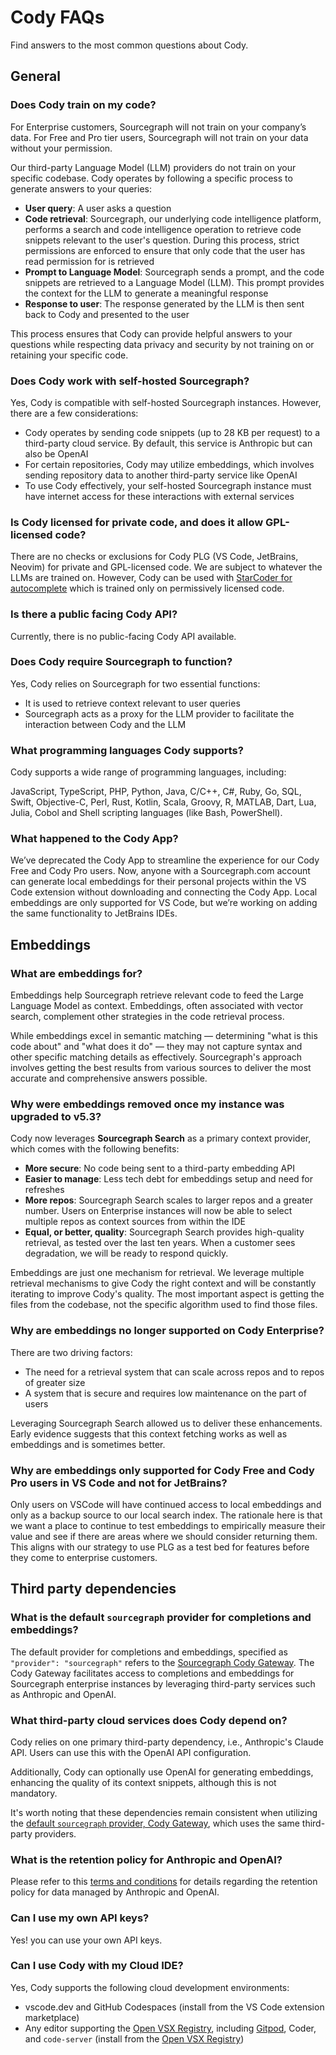 # Cody FAQs

<p className="subtitle">Find answers to the most common questions about Cody.</p>

## General

### Does Cody train on my code?

For Enterprise customers, Sourcegraph will not train on your company’s data. For Free and Pro tier users, Sourcegraph will not train on your data without your permission.

Our third-party Language Model (LLM) providers do not train on your specific codebase. Cody operates by following a specific process to generate answers to your queries:

- **User query**: A user asks a question
- **Code retrieval**: Sourcegraph, our underlying code intelligence platform, performs a search and code intelligence operation to retrieve code snippets relevant to the user's question. During this process, strict permissions are enforced to ensure that only code that the user has read permission for is retrieved
- **Prompt to Language Model**: Sourcegraph sends a prompt, and the code snippets are retrieved to a Language Model (LLM). This prompt provides the context for the LLM to generate a meaningful response
- **Response to user**: The response generated by the LLM is then sent back to Cody and presented to the user

This process ensures that Cody can provide helpful answers to your questions while respecting data privacy and security by not training on or retaining your specific code.

### Does Cody work with self-hosted Sourcegraph?

Yes, Cody is compatible with self-hosted Sourcegraph instances. However, there are a few considerations:

- Cody operates by sending code snippets (up to 28 KB per request) to a third-party cloud service. By default, this service is Anthropic but can also be OpenAI
- For certain repositories, Cody may utilize embeddings, which involves sending repository data to another third-party service like OpenAI
- To use Cody effectively, your self-hosted Sourcegraph instance must have internet access for these interactions with external services

### Is Cody licensed for private code, and does it allow GPL-licensed code?

There are no checks or exclusions for Cody PLG (VS Code, JetBrains, Neovim) for private and GPL-licensed code. We are subject to whatever the LLMs are trained on. However, Cody can be used with [StarCoder for autocomplete](/cody/clients/enable-cody-enterprise#use-starcoder-for-autocomplete) which is trained only on permissively licensed code.

### Is there a public facing Cody API?

Currently, there is no public-facing Cody API available.

### Does Cody require Sourcegraph to function?

Yes, Cody relies on Sourcegraph for two essential functions:

- It is used to retrieve context relevant to user queries
- Sourcegraph acts as a proxy for the LLM provider to facilitate the interaction between Cody and the LLM

### What programming languages Cody supports?

Cody supports a wide range of programming languages, including:

JavaScript, TypeScript, PHP, Python, Java, C/C++, C#, Ruby, Go, SQL, Swift, Objective-C, Perl, Rust, Kotlin, Scala, Groovy, R, MATLAB, Dart, Lua, Julia, Cobol and Shell scripting languages (like Bash, PowerShell).

### What happened to the Cody App?

We’ve deprecated the Cody App to streamline the experience for our Cody Free and Cody Pro users. Now, anyone with a Sourcegraph.com account can generate local embeddings for their personal projects within the VS Code extension without downloading and connecting the Cody App. Local embeddings are only supported for VS Code, but we’re working on adding the same functionality to JetBrains IDEs.

## Embeddings

### What are embeddings for?

Embeddings help Sourcegraph retrieve relevant code to feed the Large Language Model as context. Embeddings, often associated with vector search, complement other strategies in the code retrieval process.

While embeddings excel in semantic matching — determining "what is this code about" and "what does it do" — they may not capture syntax and other specific matching details as effectively. Sourcegraph's approach involves getting the best results from various sources to deliver the most accurate and comprehensive answers possible.

### Why were embeddings removed once my instance was upgraded to v5.3?

Cody now leverages **Sourcegraph Search** as a primary context provider, which comes with the following benefits:

- **More secure**: No code being sent to a third-party embedding API
- **Easier to manage**: Less tech debt for embeddings setup and need for refreshes
- **More repos**: Sourcegraph Search scales to larger repos and a greater number. Users on Enterprise instances will now be able to select multiple repos as context sources from within the IDE
- **Equal, or better, quality**: Sourcegraph Search provides high-quality retrieval, as tested over the last ten years. When a customer sees degradation, we will be ready to respond quickly.

Embeddings are just one mechanism for retrieval. We leverage multiple retrieval mechanisms to give Cody the right context and will be constantly iterating to improve Cody's quality. The most important aspect is getting the files from the codebase, not the specific algorithm used to find those files.

### Why are embeddings no longer supported on Cody Enterprise?

There are two driving factors:

- The need for a retrieval system that can scale across repos and to repos of greater size
- A system that is secure and requires low maintenance on the part of users

Leveraging Sourcegraph Search allowed us to deliver these enhancements. Early evidence suggests that this context fetching works as well as embeddings and is sometimes better.

### Why are embeddings only supported for Cody Free and Cody Pro users in VS Code and not for JetBrains?

Only users on VSCode will have continued access to local embeddings and only as a backup source to our local search index. The rationale here is that we want a place to continue to test embeddings to empirically measure their value and see if there are areas where we should consider returning them. This aligns with our strategy to use PLG as a test bed for features before they come to enterprise customers.

## Third party dependencies

### What is the default `sourcegraph` provider for completions and embeddings?

The default provider for completions and embeddings, specified as `"provider": "sourcegraph"` refers to the [Sourcegraph Cody Gateway](/cody/core-concepts/cody-gateway). The Cody Gateway facilitates access to completions and embeddings for Sourcegraph enterprise instances by leveraging third-party services such as Anthropic and OpenAI.

### What third-party cloud services does Cody depend on?

Cody relies on one primary third-party dependency, i.e., Anthropic's Claude API. Users can use this with the OpenAI API configuration.

Additionally, Cody can optionally use OpenAI for generating embeddings, enhancing the quality of its context snippets, although this is not mandatory.

It's worth noting that these dependencies remain consistent when utilizing the [default `sourcegraph` provider, Cody Gateway](/cody/core-concepts/cody-gateway), which uses the same third-party providers.

### What is the retention policy for Anthropic and OpenAI?

Please refer to this [terms and conditions](https://about.sourcegraph.com/terms/cody-notice) for details regarding the retention policy for data managed by Anthropic and OpenAI.

### Can I use my own API keys?

Yes! you can use your own API keys.

### Can I use Cody with my Cloud IDE?

Yes, Cody supports the following cloud development environments:

- vscode.dev and GitHub Codespaces (install from the VS Code extension marketplace)
- Any editor supporting the [Open VSX Registry](https://open-vsx.org/extension/sourcegraph/cody-ai), including [Gitpod](https://www.gitpod.io/blog/boosting-developer-productivity-unleashing-the-power-of-sourcegraph-cody-in-gitpod), Coder, and `code-server` (install from the [Open VSX Registry](https://open-vsx.org/extension/sourcegraph/cody-ai))
